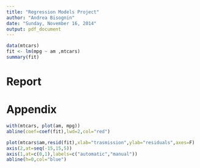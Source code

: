 ```yaml
---
title: "Regression Models Project"
author: "Andrea Bisognin"
date: "Sunday, November 16, 2014"
output: pdf_document
---
```


```r
data(mtcars)
fit <- lm(mpg ~ am ,mtcars)
summary(fit)
```

# Report


# Appendix

```r
with(mtcars, plot(am, mpg))
abline(coef=coef(fit),lwd=2,col="red")
```

```r
plot(mtcars$am,resid(fit),xlab="trasmission",ylab="residuals",axes=F)
axis(2,at=seq(-15,15,5))
axis(1,at=c(0,1),labels=c("automatic","manual"))
abline(h=0,col="blue")
```

